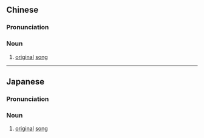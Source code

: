 ==Chinese==
{{zh-forms}}

===Pronunciation===
{{zh-pron
|m=yuánqū
|c=jyun4 kuk1
|cat=n
}}

===Noun===
{{zh-noun}}

# [[original]] [[song]] {{gloss|basis of a cover or arrangement}}
----
==Japanese==
{{ja-kanjitab|げん|きょく|yomi=o}}

===Pronunciation===
{{ja-pron|げんきょく|y=o}}

===Noun===
{{ja-noun|げんきょく}}

# [[original]] [[song]] {{gloss|basis of a cover or arrangement}}